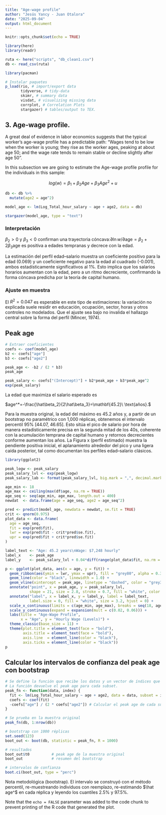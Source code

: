 ```yaml
---
title: "Age-wage profile"
author: "Jesús Yancy - Juan Otalora"
date: "2025-09-04"
output: html_document
---
```


```r
knitr::opts_chunk$set(echo = TRUE)
```

```r
library(here)
library(readr)

ruta <- here("scripts", "db_clean1.csv")
db <- read_csv(ruta)
```

```r
library(pacman)
```

```r
# Instalar paquetes
p_load(rio, # import/export data
       tidyverse, # tidy-data
       skimr, # summary data
       visdat, # visualizing missing data
       corrplot, # Correlation Plots 
       stargazer) # tables/output to TEX.
```

## 3. Age-wage profile.

A great deal of evidence in labor economics suggests that the typical worker’s age-wage profile has a predictable path: “Wages tend to be low when the worker is young; they rise as the worker ages, peaking at about age 50; and the wage rate tends to remain stable or decline slightly after age 50”.

In this subsection we are going to estimate the Age-wage profile profile for the individuals in this sample:

$$ log(w) = β_1 + β_2Age+ β_3Age^2 + u $$

```r
db <- db %>%
  mutate(age2 = age^2)
```

```r
model_age <- lm(Log_Total_hour_salary ~ age + age2, data = db)

stargazer(model_age, type = "text")
```

### Interpretación

$\beta_2>0$ y $\beta_3<0$ confirman una trayectoria cóncava:$\partial\ln w/\partial \text{age}=\beta_2+2\beta_3\text{age}$ es positiva a edades tempranas y decrece con la edad.

La estimación del perfil edad–salario muestra un coeficiente positivo para la edad (0.069) y un coeficiente negativo para la edad al cuadrado (-0.001), ambos estadísticamente significativos al 1%. Esto implica que los salarios horarios aumentan con la edad, pero a un ritmo decreciente, confirmando la forma cóncava predicha por la teoría de capital humano.

### Ajuste en muestra 

El $R^2=0.047$ es esperable en este tipo de estimaciones: la variación no explicada suele residir en educación, ocupación, sector, horas y otros controles no modelados. Que el ajuste sea bajo no invalida el hallazgo central sobre la forma del perfil (Mincer, 1974).  


## Peak age

```r
# Extraer coeficientes
coefs <- coef(model_age)
b2 <- coefs["age"]
b3 <- coefs["age2"]

peak_age <- -b2 / (2 * b3)
peak_age

peak_salary <- coefs["(Intercept)"] + b2*peak_age + b3*peak_age^2
exp(peak_salary)

```

La edad que maximiza el salario esperado es

$age^*=-\frac{\hat\beta_2}{2\hat\beta_3}=\mathbf{45.2}\ \text{años}.$

Para la muestra original, la edad del máximo es 45.2 años y, a partir de un bootstrap no paramétrico con 1,000 réplicas, obtenemos el intervalo percentil 95% $[44.07,\ 46.65]$. Esto sitúa el pico de salario por hora de manera estadísticamente precisa en la segunda mitad de los 40s, coherente con la acumulación temprana de capital humano y retornos decrecientes conforme aumentan los años. La Figura x (perfil estimado) muestra la pendiente positiva inicial, el aplanamiento alrededor del pico y una ligera caída posterior, tal como documentan los perfiles edad–salario clásicos.  

```r
library(ggplot2)

peak_logw <- peak_salary
peak_salary_lvl <- exp(peak_logw)
peak_salary_lab <- format(peak_salary_lvl, big.mark = ",", decimal.mark = ".", scientific = FALSE, trim = TRUE)

age_min <- 18
age_max <- ceiling(max(df$age, na.rm = TRUE))
age_seq <- seq(age_min, age_max, length.out = 400)
newdat  <- data.frame(age = age_seq, age2 = age_seq^2)

pred <- predict(model_age, newdata = newdat, se.fit = TRUE)
crit <- qnorm(0.975)
plot_data <- data.frame(
  age = age_seq,
  fit = exp(pred$fit),
  lwr = exp(pred$fit - crit*pred$se.fit),
  upr = exp(pred$fit + crit*pred$se.fit)
)

label_text <- "Age: 45.2 years\nWage: $7,248 hourly"
label_x    <- peak_age
label_y    <- peak_salary_lvl + 0.04*diff(range(plot_data$fit, na.rm = TRUE))

p <- ggplot(plot_data, aes(x = age, y = fit)) +
  geom_ribbon(aes(ymin = lwr, ymax = upr), fill = "grey80", alpha = 0.35, colour = NA) +
  geom_line(color = "black", linewidth = 1.0) +
  geom_vline(xintercept = peak_age, linetype = "dashed", color = "grey35", linewidth = 0.6) +
  annotate("point", x = peak_age, y = peak_salary_lvl,
           shape = 21, size = 2.8, stroke = 0.7, fill = "white", color = "black") +
  annotate("label", x = label_x, y = label_y, label = label_text,
           label.size = 0, fill = "white", size = 3.2, hjust = 0) +
  scale_x_continuous(limits = c(age_min, age_max), breaks = seq(18, age_max, by = 4)) +
  scale_y_continuous(expand = expansion(mult = c(0.02, 0.06))) +
  labs(title = "Age-Wage Profile",
       x = "Age", y = "Hourly Wage (Levels)") +
  theme_classic(base_size = 11) +
  theme(plot.title = element_text(face = "bold"),
        axis.title = element_text(face = "bold"),
        axis.line  = element_line(color = "black"),
        axis.ticks = element_line(color = "black"))
p

```

## Calcular los intervalos de confianza del peak age con bootstrap

```r
# Se define la función que recibe los datos y un vector de índices que boot genera en cada subset de la muestra con reemplazo.
# La función devuelve el peak age para cada subset.
peak_fn <- function(data, index) {
  fit <- lm(Log_Total_hour_salary ~ age + age2, data = data, subset = index) # Estima el modelo con cada subset
  coefs <- coef(fit)
  -coefs["age"] / (2 * coefs["age2"]) # Calcular el peak age de cada subset
}

# Se prueba en la muestra original
peak_fn(db, 1:nrow(db))

# bootstrap con 1000 réplicas
set.seed(123)
boot_out <- boot(db, statistic = peak_fn, R = 1000)

# resultados
boot_out$t0          # peak age de la muestra original
boot_out             # resumen del bootstrap

# intervalos de confianza
boot.ci(boot_out, type = "perc")
```

Nota metodológica (bootstrap). El intervalo se construyó con el método percentil, re-muestreando individuos con reemplazo, re-estimando $\hat age^$ en cada réplica y leyendo los cuantiles 2.5% y 97.5%.


Note that the `echo = FALSE` parameter was added to the code chunk to prevent printing of the R code that generated the plot.
